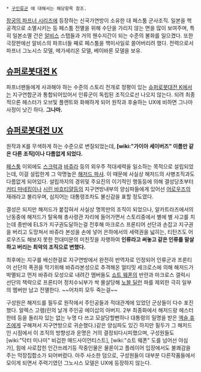  * [[구인류군]] 에 대해서는 해당항목 참조.

[[창궁의 파프너 시리즈]]에 등장하는 신국가연방이 소유한 대 페스툼 군사조직.
일본을 핵공격으로 소멸시키는 등 페스툼 전멸을 위해 수단을 가리지 않는 면을 많이 보여주며, 특히 일본소멸 건은 [[알비스]] 스탭들과 거의 웬수지간이 되는 수준의 불화를 일으켰다. 또한 극장판에선 알비스의 파프너들 째로 페스툼을 핵미사일로 쓸어버리려 했다.
전력으로서 파프너 그노시스 모델, 메가세리온 모델, 베이바론 모델을 보유.

== [[슈퍼로봇대전 K]] ==
파프너팬들에게 사과해야 하는 수준의 스토리 전개로 정평이 있는 [[슈퍼로봇대전 K]]에서는 지구연합군과 통합되어있어서 인류군이 독립된 조직으로선 나오지 않는다. 되려 최종적으론 헤스터가 오브및 플랜트와 화해하게 되어 원작과 후술하는 UX에 비하면 그나마 사정이 낫긴 하다. '''그나마.'''

== [[슈퍼로봇대전 UX]] ==
원작과 K를 무색하게 하는 수준으로 변질되었는데, '''[wiki:"가이아 세이버즈" 이름만 같은 다른 조직]이나 다름없게 되었다.'''

[[페스툼]] 이외에도 [[스크럭]]과 [[바쥬라]] 등의 외우주 적대세력을 일소하는 목적으로 설립되었는데, 이걸 설립한게 그 악명높은 [[해저드 파샤]]. 이 때문에 사실상 해저드의 사병조직과도 다름없게 되어있다. 설립까지의 경위및 주요진의 이기적인 행동등에 의해 결성당초부터 [[커티 마네킹]]이나 [[시린 바흐티얄]]등의 지구연방내부의 양심파들에게 있어선 [[어로우즈]]의 재래라고 불리우며, 심지어는 대통령조차도 불신감을 표할 정도였다.

결성은 되지만 해저드가 붙잡혀서 사실상 명목만의 조직이 되었으나, 알카트라즈에서의 난동중에 해저드가 탈옥해 총사령관 자리에 들어가면서 스토리중에서 별에 별 사고를 치는데 종반에 ELS가 지구권도달하는걸 전후해 마크로스 프론티어 선단과 손잡고 지구권을 버리고 도망쳐서 바쥬라 본성을 손에 넣어 은하에서의 세력권을 넓히는, 티탄즈도 어로우즈도 해보지 못한 전대미문의 미친짓을 자행하여 '''인류라고 써놓고 같은 인류를 말살하고 버리는 최악의 조직으로 변했다.'''

최후에는 지구를 배신한걸로 지구연방에서 완전히 반역자로 인정되어 인류군과 프론티어 선단의 폭권을 막기위해 바쥬라본성으로 추격해온 얼티밋 세크로스에 의해 해저드가 박멸되고 먼저 바쥬라 모성으로 내려간 멤버들도 [[쇼트 웨폰]]의 반란과 마크로스 갤럭시 선단의 책략으로 프론티어 정치수뇌부가 싹 몰살당해 [[노블 딜런]] 파를 제외한 극히 일부의 멤버만 남고 전멸한다. ~~어차피 모두 죽는걸~~

구성원은 해저드를 필두로 원작에서 주인공들과 적대관계에 있었던 군상들이 다수 포진했다. 알렉스 고렘(린의 날개 주인공 에이삽의 아버지. 2부 최종화에서 해저드랑 헤스터한테 등을 돌리자 있는 없는 누명 다 쓰고 모살당할뻔하나 대통령의 밀명을 받은 [[액슬 휴즈]]에게 구해져서 지구연방으로 귀순했다.)같은 양심파도 있긴 하지만 필두가 그 해저드인 시점에서 이 조직의 방향성과 운명은 거의 결정되다시피했으며, 구성원들도 [wiki:"닥터 미나미" 비겁한 매드사이언티스트], [wiki:"쇼트 웨폰" 도를 넘어선 야심가], 힘에 사로잡힌 인간쓰레기등 작중인물은 물론이고 플레이어 입장에서도 불쾌감을 주는 막장집합소가 되어버렸다.
아주 사소한 덤으로, 구성원들이 대부분 다른작품들에서 모이게 되면서 주력기였던 그노시스 모델은 UX에 등장하지 않는다.
